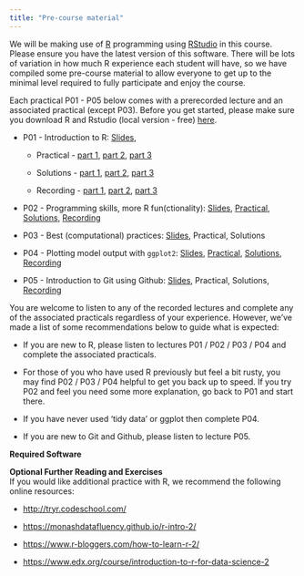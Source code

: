```yaml
---
title: "Pre-course material"
---
```


We will be making use of [R](https://www.r-project.org/) programming using [RStudio](https://www.rstudio.com/) in this course. Please ensure you have the latest version of this software. There will be lots of variation in how much R experience each student will have, so we have compiled some pre-course material to allow everyone to get up to the minimal level required to fully participate and enjoy the course. 

Each practical P01 - P05 below comes with a prerecorded lecture and an associated practical (except P03). Before you get started, please make sure you download R and Rstudio (local version - free) [here](https://posit.co/download/rstudio-desktop/).

-   P01 - Introduction to R: [Slides](slides/Lecture_P01_IntroToR.pdf),

    -   Practical - [part 1](00_01_1_IntroToR_practical.qmd), [part 2](00_01_2_IntroToR_practical.qmd), [part 3](00_01_3_IntroToR_practical.qmd)

    -   Solutions - [part 1](00_01_1_IntroToR_solutions.qmd), [part 2](00_01_2_IntroToR_solutions.qmd), [part 3](00_01_3_IntroToR_solutions.R)

    -   Recording - [part 1](https://www.youtube.com/watch?v=Q1MtvNyTAaA&list=PLu1O_bOojtM5DH41DQfybtxCyX8hNq8zk&index=1), [part 2](https://www.youtube.com/watch?v=exGVoIcavb8&list=PLu1O_bOojtM5DH41DQfybtxCyX8hNq8zk&index=2), [part 3](https://www.youtube.com/watch?v=ITQ6DghaBnk&list=PLu1O_bOojtM5DH41DQfybtxCyX8hNq8zk&index=3)

-   P02 - Programming skills, more R fun(ctionality): [Slides](slides/Lecture_P02_ProgrammingSkills.pdf), [Practical](00_02_programming_practical.qmd), [Solutions](00_02_programming_solutions.qmd), [Recording](https://www.youtube.com/watch?v=91WBWzkPgf4&list=PLu1O_bOojtM5DH41DQfybtxCyX8hNq8zk&index=4)

-   P03 - Best (computational) practices: [Slides](slides/Lecture_P03_BestPractices.pdf), Practical, Solutions

-   P04 - Plotting model output with `ggplot2`: [Slides](slides/Lecture_P04_IntroToGGplot.pdf), [Practical](00_04_ggplot_practical.qmd), [Solutions](00_04_ggplot_solutions.qmd), [Recording](https://www.youtube.com/watch?v=J6kL4QyBH2Q&list=PLu1O_bOojtM5DH41DQfybtxCyX8hNq8zk&index=5)

-   P05 - Introduction to Git using Github: [Slides](Lecture_P05_IntroToGit.pdf), Practical, Solutions, [Recording](https://www.youtube.com/watch?v=J6kL4QyBH2Q&list=PLu1O_bOojtM5DH41DQfybtxCyX8hNq8zk&index=6)

You are welcome to listen to any of the recorded lectures and complete any of the associated practicals regardless of your experience. However, we've made a list of some recommendations below to guide what is expected: 

-   If you are new to R, please listen to lectures P01 / P02 / P03 / P04 and complete the associated practicals.

-   For those of you who have used R previously but feel a bit rusty, you may find P02 / P03 / P04 helpful to get you back up to speed. If you try P02 and feel you need some more explanation, go back to P01 and start there. 

-   If you have never used 'tidy data' or ggplot then complete P04.

-   If you are new to Git and Github, please listen to lecture P05. \

**Required Software**

**Optional Further Reading and Exercises**\
If you would like additional practice with R, we recommend the following online resources:

-   <http://tryr.codeschool.com/>

-   <https://monashdatafluency.github.io/r-intro-2/>

-   <https://www.r-bloggers.com/how-to-learn-r-2/>

-   <https://www.edx.org/course/introduction-to-r-for-data-science-2>
